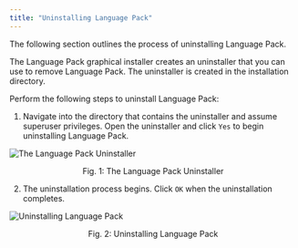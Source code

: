 ```yaml
---
title: "Uninstalling Language Pack"
---
```


The following section outlines the process of uninstalling Language Pack.

The Language Pack graphical installer creates an uninstaller that you can use to remove Language Pack. The uninstaller is created in the installation directory.

Perform the following steps to uninstall Language Pack:

1.  Navigate into the directory that contains the uninstaller and assume superuser privileges. Open the uninstaller and click `Yes` to begin uninstalling Language Pack.

![The Language Pack Uninstaller](images/uninstall_lp1.png)

<div style="text-align: center"> Fig. 1: The Language Pack Uninstaller </div>

2.  The uninstallation process begins. Click `OK` when the uninstallation completes.

![Uninstalling Language Pack](images/uninstall_lp2.png)

<div style="text-align: center"> Fig. 2: Uninstalling Language Pack </div>


